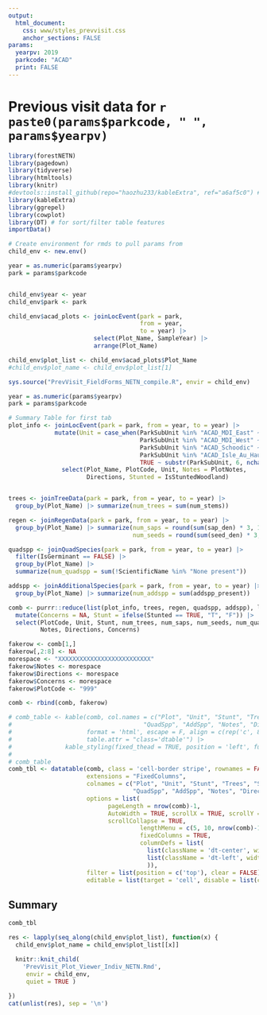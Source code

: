```yaml
---
output: 
  html_document:
    css: www/styles_prevvisit.css
    anchor_sections: FALSE
params:
  yearpv: 2019
  parkcode: "ACAD"
  print: FALSE
---
```


# Previous visit data for `r paste0(params$parkcode, " ", params$yearpv)` {.tabset .tabset-pills}
```r
library(forestNETN)
library(pagedown)
library(tidyverse)
library(htmltools)
library(knitr)
#devtools::install_github(repo="haozhu233/kableExtra", ref="a6af5c0") # for collapse_rows()
library(kableExtra)
library(ggrepel)
library(cowplot)
library(DT) # for sort/filter table features
importData()
```

```r
# Create environment for rmds to pull params from
child_env <- new.env()

year = as.numeric(params$yearpv)
park = params$parkcode


child_env$year <- year
child_env$park <- park

child_env$acad_plots <- joinLocEvent(park = park, 
                                     from = year, 
                                     to = year) |> 
                        select(Plot_Name, SampleYear) |> 
                        arrange(Plot_Name)

child_env$plot_list <- child_env$acad_plots$Plot_Name
#child_env$plot_name <- child_env$plot_list[1]

sys.source("PrevVisit_FieldForms_NETN_compile.R", envir = child_env)
```


```r
year = as.numeric(params$yearpv)
park = params$parkcode

# Summary Table for first tab
plot_info <- joinLocEvent(park = park, from = year, to = year) |> 
             mutate(Unit = case_when(ParkSubUnit %in% "ACAD_MDI_East" ~ "East",
                                     ParkSubUnit %in% "ACAD_MDI_West" ~ "West",
                                     ParkSubUnit %in% "ACAD_Schoodic" ~ "Schoodic",
                                     ParkSubUnit %in% "ACAD_Isle_Au_Haut" ~ "IAH", 
                                     TRUE ~ substr(ParkSubUnit, 6, nchar(ParkSubUnit)))) |> 
               select(Plot_Name, PlotCode, Unit, Notes = PlotNotes, 
                      Directions, Stunted = IsStuntedWoodland)  


trees <- joinTreeData(park = park, from = year, to = year) |> 
  group_by(Plot_Name) |> summarize(num_trees = sum(num_stems))

regen <- joinRegenData(park = park, from = year, to = year) |> 
  group_by(Plot_Name) |> summarize(num_saps = round(sum(sap_den) * 3, 1),
                                   num_seeds = round(sum(seed_den) * 3, 1))

quadspp <- joinQuadSpecies(park = park, from = year, to = year) |> 
  filter(IsGerminant == FALSE) |> 
  group_by(Plot_Name) |> 
  summarize(num_quadspp = sum(!ScientificName %in% "None present"))

addspp <- joinAdditionalSpecies(park = park, from = year, to = year) |> 
  group_by(Plot_Name) |> summarize(num_addspp = sum(addspp_present))

comb <- purrr::reduce(list(plot_info, trees, regen, quadspp, addspp), left_join, by = "Plot_Name") |> 
  mutate(Concerns = NA, Stunt = ifelse(Stunted == TRUE, "T", "F")) |> 
  select(PlotCode, Unit, Stunt, num_trees, num_saps, num_seeds, num_quadspp, num_addspp, 
         Notes, Directions, Concerns)

fakerow <- comb[1,]
fakerow[,2:8] <- NA
morespace <- "XXXXXXXXXXXXXXXXXXXXXXXXXX"
fakerow$Notes <- morespace
fakerow$Directions <- morespace
fakerow$Concerns <- morespace
fakerow$PlotCode <- "999"

comb <- rbind(comb, fakerow) 

# comb_table <- kable(comb, col.names = c("Plot", "Unit", "Stunt", "Trees", "Saps", "Seeds", 
#                                     "QuadSpp", "AddSpp", "Notes", "Directions", "Concerns"),
#                     format = 'html', escape = F, align = c(rep('c', 8), rep('l', 3)),
#                     table.attr = "class='dtable'") |> 
#               kable_styling(fixed_thead = TRUE, position = 'left', full_width = TRUE)
#                                     
# comb_table
comb_tbl <- datatable(comb, class = 'cell-border stripe', rownames = FALSE,
                      extensions = "FixedColumns",
                      colnames = c("Plot", "Unit", "Stunt", "Trees", "Saps", "Seeds",
                                   "QuadSpp", "AddSpp", "Notes", "Directions", "Concerns"),
                      options = list(
                            pageLength = nrow(comb)-1,
                            AutoWidth = TRUE, scrollX = TRUE, scrollY = '600px',
                            scrollCollapse = TRUE,
                                     lengthMenu = c(5, 10, nrow(comb)-1),
                                     fixedColumns = TRUE,
                                     columnDefs = list(
                                       list(className = 'dt-center', width = '62px', targets = 0:7),
                                       list(className = 'dt-left', width = '186px', targets = 8:10)
                                       )),
                      filter = list(position = c('top'), clear = FALSE),
                      editable = list(target = 'cell', disable = list(columns = 0:9))) 


```

## Summary {.tabset}
```r
comb_tbl
```

```r
res <- lapply(seq_along(child_env$plot_list), function(x) {
  child_env$plot_name = child_env$plot_list[[x]]

  knitr::knit_child(
    'PrevVisit_Plot_Viewer_Indiv_NETN.Rmd', 
     envir = child_env,
     quiet = TRUE )
  
})
cat(unlist(res), sep = '\n')
```
